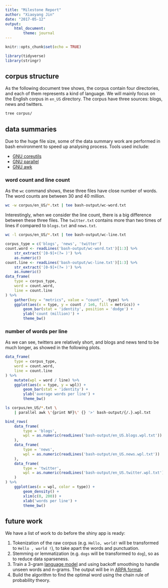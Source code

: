 ```yaml
---
title: "Milestone Report"
author: "Xiaoyang Jin"
date: "2017-05-12"
output:
    html_document:
        theme: journal
---
```


```r
knitr::opts_chunk$set(echo = TRUE)
```

```r
library(tidyverse)
library(stringr)
```

## corpus structure

As the following document tree shows, the corpus contain four directories, and each of them represents a kind of language. We will mainly focus on the English corpus in `en_US` directory. The corpus have three sources: blogs, news and twitters.
```bash
tree corpus/
```

## data summaries
Due to the huge file size, some of the data summary work are performed in bash environment to speed up analysing process. Tools used include:

* [GNU coreutils](https://www.gnu.org/software/coreutils/coreutils.html)
* [GNU parallel](https://www.gnu.org/software/parallel/)
* [GNU awk](https://www.gnu.org/software/gawk/)

### word count and line count
As the `wc` command shows, these three files have close number of words. The word counts are between 30 and 40 million.
```bash
wc -w corpus/en_US/*.txt | tee bash-output/wc-word.txt
```

Interestingly, when we consider the line count, there is a big difference between these three files. The `twitter.txt` contains more than two times of lines if compared to `blogs.txt` and `news.txt`.
```bash
wc -l corpus/en_US/*.txt | tee bash-output/wc-line.txt
```

```r
corpus_type = c('blogs', 'news', 'twitter')
count.word <- readLines('bash-output/wc-word.txt')[1:3] %>% 
    str_extract('[0-9]+(?= )') %>% 
    as.numeric()
count.line <- readLines('bash-output/wc-line.txt')[1:3] %>% 
    str_extract('[0-9]+(?= )') %>% 
    as.numeric()
data_frame(
    type = corpus_type,
    word = count.word,
    line = count.line
) %>% 
    gather(key = "metrics", value = "count", -type) %>% 
    ggplot(aes(x = type, y = count / 1e6, fill = metrics)) +
        geom_bar(stat = 'identity', position = 'dodge') +
        ylab('count (million)') +
        theme_bw()
```

### number of words per line
As we can see, twitters are relatively short, and blogs and news tend to be much longer, as showed in the following plots.
```r
data_frame(
    type = corpus_type,
    word = count.word,
    line = count.line
) %>% 
    mutate(wpl = word / line) %>% 
    ggplot(aes(x = type, y = wpl)) +
        geom_bar(stat = 'identity') +
        ylab('average words per line') +
        theme_bw()
```

```bash
ls corpus/en_US/*.txt \
    | parallel awk \'{print NF}\' {} '>' bash-output/{/.}.wpl.txt
```

```r
bind_rows(
    data_frame(
        type = 'blogs',
        wpl = as.numeric(readLines('bash-output/en_US.blogs.wpl.txt'))
    ),
    data_frame(
        type = 'news',
        wpl = as.numeric(readLines('bash-output/en_US.news.wpl.txt'))
    ),
    data_frame(
        type = 'twitter',
        wpl = as.numeric(readLines('bash-output/en_US.twitter.wpl.txt'))
    )
) %>% 
    ggplot(aes(x = wpl, color = type)) +
        geom_density() +
        xlim(c(0, 200)) +
        xlab('words per line') +
        theme_bw()
```


## future work

We have a list of work to do before the shiny app is ready:

1. Tokenization of the raw corpus (e.g. `Hello, world!` will be transformed to `Hello , world !`), to take apart the words and punctuation.
2. Stemming or lemmatization (e.g. `dogs` will be transformed to `dog`), so as to reduce data sparseness.
3. Train a 3-gram [language model](https://en.wikipedia.org/wiki/Language_model) and using backoff smoothing to handle unseen words and n-grams. The output will be in [ARPA format](http://www.speech.sri.com/projects/srilm/manpages/ngram-format.5.html).
4. Build the algorithm to find the optimal word using the chain rule of probability theory.
